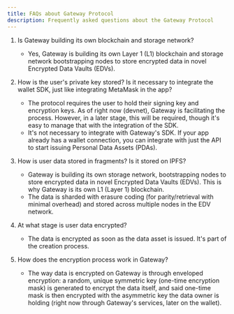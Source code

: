 ```yaml
---
title: FAQs about Gateway Protocol
description: Frequently asked questions about the Gateway Protocol
---
```


1. Is Gateway building its own blockchain and storage network?

   - Yes, Gateway is building its own Layer 1 (L1) blockchain and storage network bootstrapping nodes to store encrypted data in novel Encrypted Data Vaults (EDVs).

2. How is the user's private key stored? Is it necessary to integrate the wallet SDK, just like integrating MetaMask in the app?

   - The protocol requires the user to hold their signing key and encryption keys. As of right now (devnet), Gateway is facilitating the process. However, in a later stage, this will be required, though it's easy to manage that with the integration of the SDK.
   - It's not necessary to integrate with Gateway's SDK. If your app already has a wallet connection, you can integrate with just the API to start issuing Personal Data Assets (PDAs).

3. How is user data stored in fragments? Is it stored on IPFS?

   - Gateway is building its own storage network, bootstrapping nodes to store encrypted data in novel Encrypted Data Vaults (EDVs). This is why Gateway is its own L1 (Layer 1) blockchain.
   - The data is sharded with erasure coding (for parity/retrieval with minimal overhead) and stored across multiple nodes in the EDV network.

4. At what stage is user data encrypted?

   - The data is encrypted as soon as the data asset is issued. It's part of the creation process.

5. How does the encryption process work in Gateway?

   - The way data is encrypted on Gateway is through enveloped encryption: a random, unique symmetric key (one-time encryption mask) is generated to encrypt the data itself, and said one-time mask is then encrypted with the asymmetric key the data owner is holding (right now through Gateway's services, later on the wallet).

